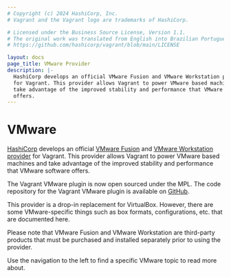 ```yaml
---
# Copyright (c) 2024 HashiCorp, Inc.
# Vagrant and the Vagrant logo are trademarks of HashiCorp.

# Licensed under the Business Source License, Version 1.1.
# The original work was translated from English into Brazilian Portuguese.
# https://github.com/hashicorp/vagrant/blob/main/LICENSE

layout: docs
page_title: VMware Provider
description: |-
  HashiCorp develops an official VMware Fusion and VMware Workstation provider
  for Vagrant. This provider allows Vagrant to power VMware based machines and
  take advantage of the improved stability and performance that VMware software
  offers.
---
```


# VMware

[HashiCorp](https://www.hashicorp.com) develops an official
[VMware Fusion](https://www.vmware.com/products/fusion/overview.html)
and [VMware Workstation](https://www.vmware.com/products/workstation/)&nbsp;
[provider](/vagrant/docs/providers/) for Vagrant. This provider allows
Vagrant to power VMware based machines and take advantage of the
improved stability and performance that VMware software offers.

The Vagrant VMware plugin is now open sourced under the MPL. The code
repository for the Vagrant VMware plugin is available on [GitHub](https://github.com/hashicorp/vagrant-vmware-desktop).

This provider is a drop-in replacement for VirtualBox. However, there are some
VMware-specific things such as box formats, configurations, etc. that are
documented here.

Please note that VMware Fusion and VMware Workstation are third-party products
that must be purchased and installed separately prior to using the provider.

Use the navigation to the left to find a specific VMware topic to read
more about.
